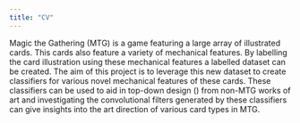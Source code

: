 ```yaml
---
title: "CV"
---
```


Magic the Gathering (MTG) is a game featuring a large array of illustrated cards. This cards also feature a variety of mechanical features. By labelling the card illustration using these mechanical features a labelled dataset can be created. The aim of this project is to leverage this new dataset to create classifiers for various novel mechanical features of these cards. These classifiers can be used to aid in top-down design () from non-MTG works of art and investigating the convolutional filters generated by these classifiers can give insights into the art direction of various card types in MTG.
